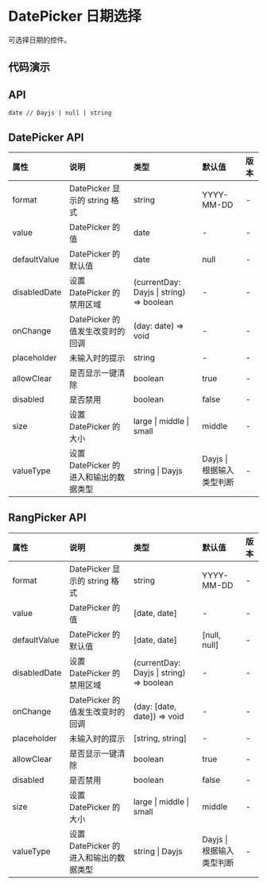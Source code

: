 


# DatePicker 日期选择

可选择日期的控件。

## 代码演示

<CodeWrapper>
    <CodeBox title="基础" desc={descNormal} code={codeNormal}>
        <DemoNormal />
    </CodeBox>
    <CodeBox title="范围选择器" desc={descRang} code={codeRang}>
        <DemoRang />
    </CodeBox>
</CodeWrapper>

## API

```
date // Dayjs | null | string
```

## DatePicker API

<div className="api">

| 属性         | 说明                                   | 类型                                     | 默认值                    | 版本 |
| :----------- | :------------------------------------- | :--------------------------------------- | :------------------------ | :--- |
| format       | DatePicker 显示的 string 格式          | string                                   | YYYY-MM-DD                | -    |
| value        | DatePicker 的值                        | date                                     | -                         | -    |
| defaultValue | DatePicker 的默认值                    | date                                     | null                      | -    |
| disabledDate | 设置 DatePicker 的禁用区域             | (currentDay: Dayjs \| string) => boolean | -                         | -    |
| onChange     | DatePicker 的值发生改变时的回调        | (day: date) => void                      | -                         | -    |
| placeholder  | 未输入时的提示                         | string                                   | -                         | -    |
| allowClear   | 是否显示一键清除                       | boolean                                  | true                      | -    |
| disabled     | 是否禁用                               | boolean                                  | false                     | -    |
| size         | 设置 DatePicker 的大小                 | large \| middle \| small                 | middle                    | -    |
| valueType    | 设置 DatePicker 的进入和输出的数据类型 | string \| Dayjs                          | Dayjs \| 根据输入类型判断 | -    |

</div>

## RangPicker API

<div className="api">

| 属性         | 说明                                   | 类型                                     | 默认值                    | 版本 |
| :----------- | :------------------------------------- | :--------------------------------------- | :------------------------ | :--- |
| format       | DatePicker 显示的 string 格式          | string                                   | YYYY-MM-DD                | -    |
| value        | DatePicker 的值                        | [date, date]                             | -                         | -    |
| defaultValue | DatePicker 的默认值                    | [date, date]                             | [null, null]              | -    |
| disabledDate | 设置 DatePicker 的禁用区域             | (currentDay: Dayjs \| string) => boolean | -                         | -    |
| onChange     | DatePicker 的值发生改变时的回调        | (day: [date, date]) => void              | -                         | -    |
| placeholder  | 未输入时的提示                         | [string, string]                         | -                         | -    |
| allowClear   | 是否显示一键清除                       | boolean                                  | true                      | -    |
| disabled     | 是否禁用                               | boolean                                  | false                     | -    |
| size         | 设置 DatePicker 的大小                 | large \| middle \| small                 | middle                    | -    |
| valueType    | 设置 DatePicker 的进入和输出的数据类型 | string \| Dayjs                          | Dayjs \| 根据输入类型判断 | -    |

</div>
